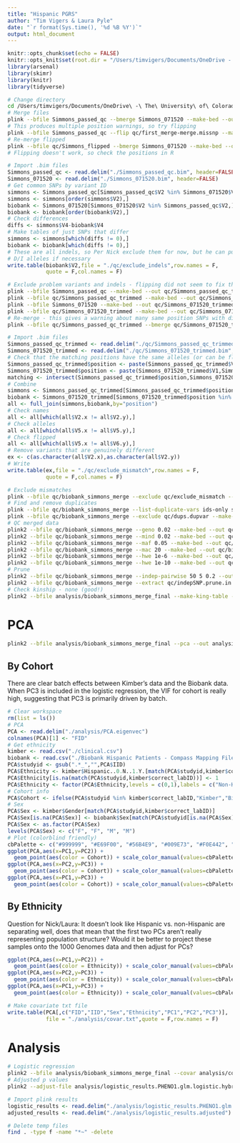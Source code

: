 ```yaml
---
title: "Hispanic PGRS"
author: "Tim Vigers & Laura Pyle"
date: "`r format(Sys.time(), '%d %B %Y')`"
output: html_document
---
```


```r
knitr::opts_chunk$set(echo = FALSE)
knitr::opts_knit$set(root.dir = "/Users/timvigers/Documents/OneDrive - The University of Colorado Denver/simmons")
library(arsenal)
library(skimr)
library(knitr)
library(tidyverse)
```

```bash
# Change directory
cd /Users/timvigers/Documents/OneDrive\ -\ The\ University\ of\ Colorado\ Denver/simmons/
# Merge files
plink --bfile Simmons_passed_qc --bmerge Simmons_071520 --make-bed --out qc/first_merge
# This produces multiple position warnings, so try flipping 
plink --bfile Simmons_passed_qc --flip qc/first_merge-merge.missnp --make-bed --out qc/Simmons_flipped
# Re-merge flipped
plink --bfile qc/Simmons_flipped --bmerge Simmons_071520 --make-bed --out qc/flip_merge
# Flipping doesn't work, so check the positions in R
```

```r
# Import .bim files
Simmons_passed_qc <- read.delim("./Simmons_passed_qc.bim", header=FALSE)
Simmons_071520 <- read.delim("./Simmons_071520.bim", header=FALSE)
# Get common SNPs by variant ID
simmons <- Simmons_passed_qc[Simmons_passed_qc$V2 %in% Simmons_071520$V2,]
simmons <- simmons[order(simmons$V2),]
biobank <- Simmons_071520[Simmons_071520$V2 %in% Simmons_passed_qc$V2,]
biobank <- biobank[order(biobank$V2),]
# Check differences
diffs <- simmons$V4-biobank$V4
# Make tables of just SNPs that differ
simmons <- simmons[which(diffs != 0),]
biobank <- biobank[which(diffs != 0),]
# These are all indels, so Per Nick exclude them for now, but he can pull the 
# D/I alleles if necessary
write.table(biobank$V2,file = "./qc/exclude_indels",row.names = F,
            quote = F,col.names = F)
```

```bash
# Exclude problem variants and indels - flipping did not seem to fix this issue
plink --bfile Simmons_passed_qc --make-bed --out qc/Simmons_passed_qc_trimmed --exclude qc/first_merge-merge.missnp
plink --bfile qc/Simmons_passed_qc_trimmed --make-bed --out qc/Simmons_passed_qc_trimmed --exclude qc/exclude_indels
plink --bfile Simmons_071520 --make-bed --out qc/Simmons_071520_trimmed --exclude qc/first_merge-merge.missnp
plink --bfile qc/Simmons_071520_trimmed --make-bed --out qc/Simmons_071520_trimmed --exclude qc/exclude_indels
# Re-merge - this gives a warning about many same position SNPs with different IDs
plink --bfile qc/Simmons_passed_qc_trimmed --bmerge qc/Simmons_071520_trimmed --make-bed --out qc/biobank_simmons_merge
```

```r
# Import .bim files
Simmons_passed_qc_trimmed <- read.delim("./qc/Simmons_passed_qc_trimmed.bim", header=FALSE)
Simmons_071520_trimmed <- read.delim("./qc/Simmons_071520_trimmed.bim", header=FALSE)
# Check that the matching positions have the same alleles (or can be flipped to be the same)
Simmons_passed_qc_trimmed$position <- paste(Simmons_passed_qc_trimmed$V1,Simmons_passed_qc_trimmed$V4,sep = "_")
Simmons_071520_trimmed$position <- paste(Simmons_071520_trimmed$V1,Simmons_071520_trimmed$V4,sep = "_")
matching <- intersect(Simmons_passed_qc_trimmed$position,Simmons_071520_trimmed$position)
# Combine
simmons <- Simmons_passed_qc_trimmed[Simmons_passed_qc_trimmed$position %in% matching,]
biobank <- Simmons_071520_trimmed[Simmons_071520_trimmed$position %in% matching,]
all <- full_join(simmons,biobank,by="position")
# Check names
all <- all[which(all$V2.x != all$V2.y),]
# Check alleles
all <- all[which(all$V5.x != all$V5.y),]
# Check flipped
all <- all[which(all$V5.x != all$V6.y),]
# Remove variants that are genuinely different
ex <- c(as.character(all$V2.x),as.character(all$V2.y))
# Write
write.table(ex,file = "./qc/exclude_mismatch",row.names = F,
            quote = F,col.names = F)
```

```bash
# Exclude mismatches
plink --bfile qc/biobank_simmons_merge --exclude qc/exclude_mismatch --make-bed --out qc/biobank_simmons_merge
# Find and remove duplicates
plink --bfile qc/biobank_simmons_merge --list-duplicate-vars ids-only suppress-first --out qc/dups
plink --bfile qc/biobank_simmons_merge --exclude qc/dups.dupvar --make-bed --out qc/biobank_simmons_merge
# QC merged data
plink2 --bfile qc/biobank_simmons_merge --geno 0.02 --make-bed --out qc/biobank_simmons_merge
plink2 --bfile qc/biobank_simmons_merge --mind 0.02 --make-bed --out qc/biobank_simmons_merge
plink2 --bfile qc/biobank_simmons_merge --maf 0.05 --make-bed --out qc/biobank_simmons_merge
plink2 --bfile qc/biobank_simmons_merge --mac 20 --make-bed --out qc/biobank_simmons_merge # for GLM
plink2 --bfile qc/biobank_simmons_merge --hwe 1e-6 --make-bed --out qc/biobank_simmons_merge
plink2 --bfile qc/biobank_simmons_merge --hwe 1e-10 --make-bed --out qc/biobank_simmons_merge
# Prune
plink2 --bfile qc/biobank_simmons_merge --indep-pairwise 50 5 0.2 --out qc/indepSNP
plink2 --bfile qc/biobank_simmons_merge --extract qc/indepSNP.prune.in --make-bed --out analysis/biobank_simmons_merge_final
# Check kinship - none (good!)
plink2 --bfile analysis/biobank_simmons_merge_final --make-king-table --king-table-filter 0.354 --out qc/biobank_simmons_kin
```

# PCA 

```bash
plink2 --bfile analysis/biobank_simmons_merge_final --pca --out analysis/PCA
```

## By Cohort

There are clear batch effects between Kimber's data and the Biobank data. When PC3 is included in the logistic regression, the VIF for cohort is really high, suggesting that PC3 is primarily driven by batch. 

```r
# Clear workspace
rm(list = ls())
# PCA
PCA <- read.delim("./analysis/PCA.eigenvec")
colnames(PCA)[1] <- "FID"
# Get ethnicity
kimber <- read.csv("./clinical.csv")
biobank <- read.csv("./Biobank Hispanic Patients - Compass Mapping File.csv")
PCA$studyid <- gsub(".*_","",PCA$IID)
PCA$Ethnicity <- kimber$Hispanic..0.N..1.Y.[match(PCA$studyid,kimber$correct_labID)]
PCA$Ethnicity[is.na(match(PCA$studyid,kimber$correct_labID))] <- 1
PCA$Ethnicity <- factor(PCA$Ethnicity,levels = c(0,1),labels = c("Non-Hispanic","Hispanic"))
# Cohort info
PCA$Cohort <- ifelse(PCA$studyid %in% kimber$correct_labID,"Kimber","Biobank")
# Sex
PCA$Sex <- kimber$Gender[match(PCA$studyid,kimber$correct_labID)]
PCA$Sex[is.na(PCA$Sex)] <- biobank$Sex[match(PCA$studyid[is.na(PCA$Sex)],biobank$Arb_person_id)]
PCA$Sex <- as.factor(PCA$Sex)
levels(PCA$Sex) <- c("F", "F", "M", "M")
# Plot (colorblind friendly)
cbPalette <- c("#999999", "#E69F00", "#56B4E9", "#009E73", "#F0E442", "#0072B2", "#D55E00", "#CC79A7")
ggplot(PCA,aes(x=PC1,y=PC2)) + 
  geom_point(aes(color = Cohort)) + scale_color_manual(values=cbPalette) + theme_bw()
ggplot(PCA,aes(x=PC2,y=PC3)) + 
  geom_point(aes(color = Cohort)) + scale_color_manual(values=cbPalette) + theme_bw()
ggplot(PCA,aes(x=PC1,y=PC3)) + 
  geom_point(aes(color = Cohort)) + scale_color_manual(values=cbPalette) + theme_bw()
```

## By Ethnicity

Question for Nick/Laura: It doesn't look like Hispanic vs. non-Hispanic are separating well, does that mean that the first two PCs aren't really representing population structure? Would it be better to project these samples onto the 1000 Genomes data and then adjust for PCs?

```r
ggplot(PCA,aes(x=PC1,y=PC2)) + 
  geom_point(aes(color = Ethnicity)) + scale_color_manual(values=cbPalette) + theme_bw()
ggplot(PCA,aes(x=PC2,y=PC3)) + 
  geom_point(aes(color = Ethnicity)) + scale_color_manual(values=cbPalette) + theme_bw()
ggplot(PCA,aes(x=PC1,y=PC3)) + 
  geom_point(aes(color = Ethnicity)) + scale_color_manual(values=cbPalette) + theme_bw()
```

```r
# Make covariate txt file
write.table(PCA[,c("FID","IID","Sex","Ethnicity","PC1","PC2","PC3")],
            file = "./analysis/covar.txt",quote = F,row.names = F)
```

# Analysis

```bash
# Logistic regression
plink2 --bfile analysis/biobank_simmons_merge_final --covar analysis/covar.txt  --logistic --out analysis/logistic_results
# Adjusted p values
plink2 --adjust-file analysis/logistic_results.PHENO1.glm.logistic.hybrid 'test=ADD' --out analysis/logistic_results
```

```r
# Import plink results
logistic_results <- read.delim("./analysis/logistic_results.PHENO1.glm.logistic.hybrid")
adjusted_results <- read.delim("./analysis/logistic_results.adjusted")
```



```bash
# Delete temp files
find . -type f -name "*~" -delete
```